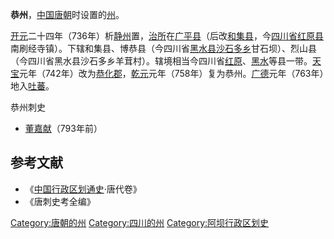 '''恭州'''，[[中国|中国]][[唐朝|唐朝]]时设置的[[州|州]]。

[[开元|开元]]二十四年（736年）析[[静州_(武周)|静州]]置，[[治所|治所]]在[[广平县|广平县]]（后改[[和集县|和集县]]，今[[四川省|四川省]][[红原县|红原县]]南刷经寺镇）。下辖和集县、博恭县（今四川省[[黑水县|黑水县]][[沙石多乡|沙石多乡]]甘石坝）、烈山县（今四川省黑水县沙石多乡羊茸村）。辖境相当今四川省[[红原县|红原]]、[[黑水县|黑水]]等县一带。[[天宝_(唐朝)|天宝]]元年（742年）改为[[恭化郡|恭化郡]]，[[乾元_(唐朝)|乾元]]元年（758年）复为恭州。[[广德_(唐朝)|广德]]元年（763年）地入[[吐蕃|吐蕃]]。
;恭州刺史
* [[董嘉献|董嘉献]]（793年前）

==参考文献==
*《[[中国行政区划通史|中国行政区划通史]]·唐代卷》
*《唐刺史考全编》
{{唐朝行政区划|nocat}}
{{唐朝行政区划小作品}}
{{DEFAULTSORT:G}}
[[Category:唐朝的州|Category:唐朝的州]] 
[[Category:四川的州|Category:四川的州]] 
[[Category:阿坝行政区划史|Category:阿坝行政区划史]]